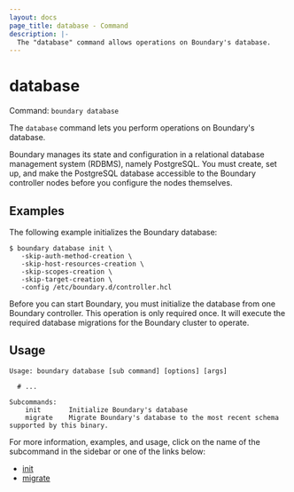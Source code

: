 ```yaml
---
layout: docs
page_title: database - Command
description: |-
  The "database" command allows operations on Boundary's database.
---
```


# database

Command: `boundary database`

The `database` command lets you perform operations on Boundary's database.

Boundary manages its state and configuration in a relational database management system (RDBMS), namely PostgreSQL.
You must create, set up, and make the PostgreSQL database accessible to the Boundary controller nodes before you configure the nodes themselves.

## Examples

The following example initializes the Boundary database:

```shell-session
$ boundary database init \
   -skip-auth-method-creation \
   -skip-host-resources-creation \
   -skip-scopes-creation \
   -skip-target-creation \
   -config /etc/boundary.d/controller.hcl
```

Before you can start Boundary, you must initialize the database from one Boundary controller.
This operation is only required once.
It will execute the required database migrations for the Boundary cluster to operate.

## Usage

<CodeBlockConfig hideClipboard>

```shell-session
Usage: boundary database [sub command] [options] [args]

  # ...

Subcommands:
    init       Initialize Boundary's database
    migrate    Migrate Boundary's database to the most recent schema supported by this binary.
```

</CodeBlockConfig>

For more information, examples, and usage, click on the name
of the subcommand in the sidebar or one of the links below:

- [init](/boundary/docs/api-clients/commands/database/init)
- [migrate](/boundary/docs/api-clients/commands/database/migrate)
